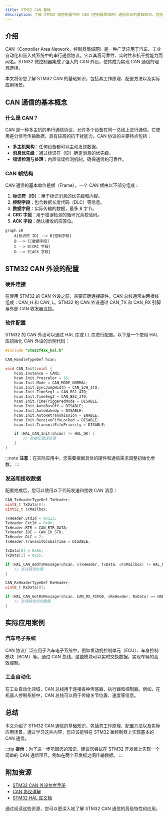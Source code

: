 ```yaml
---
title: STM32 CAN 基础
description: 了解 STM32 微控制器中的 CAN（控制器局域网）通信协议的基础知识，包括工作原理、配置方法和实际应用。
---
```


## 介绍

CAN（Controller Area Network，控制器局域网）是一种广泛应用于汽车、工业自动化和嵌入式系统中的串行通信协议。它以其高可靠性、实时性和抗干扰能力而闻名。STM32 微控制器集成了强大的 CAN 外设，使其成为实现 CAN 通信的理想选择。

本文将带您了解 STM32 CAN 的基础知识，包括其工作原理、配置方法以及实际应用场景。

## CAN 通信的基本概念

### 什么是 CAN？

CAN 是一种多主机的串行通信协议，允许多个设备在同一总线上进行通信。它使用差分信号传输数据，具有较高的抗干扰能力。CAN 协议的主要特点包括：

- **多主机架构**：任何设备都可以主动发送数据。
- **消息优先级**：通过标识符（ID）确定消息的优先级。
- **错误检测与处理**：内置错误检测机制，确保通信的可靠性。

### CAN 帧结构

CAN 通信的基本单位是帧（Frame）。一个 CAN 帧由以下部分组成：

1. **标识符（ID）**：用于标识消息的优先级和内容。
2. **控制字段**：包含数据长度代码（DLC）等信息。
3. **数据字段**：实际传输的数据，最多 8 字节。
4. **CRC 字段**：用于错误检测的循环冗余校验码。
5. **ACK 字段**：确认接收的应答位。

```mermaid
graph LR
    A[标识符 ID] --> B[控制字段]
    B --> C[数据字段]
    C --> D[CRC 字段]
    D --> E[ACK 字段]
```

## STM32 CAN 外设的配置

### 硬件连接

在使用 STM32 的 CAN 外设之前，需要正确连接硬件。CAN 总线通常由两根线组成：CAN_H 和 CAN_L。STM32 的 CAN 外设通过 CAN_TX 和 CAN_RX 引脚与外部 CAN 收发器连接。

### 软件配置

STM32 的 CAN 外设可以通过 HAL 库或 LL 库进行配置。以下是一个使用 HAL 库初始化 CAN 外设的示例代码：

```c
#include "stm32f4xx_hal.h"

CAN_HandleTypeDef hcan;

void CAN_Init(void) {
    hcan.Instance = CAN1;
    hcan.Init.Prescaler = 16;
    hcan.Init.Mode = CAN_MODE_NORMAL;
    hcan.Init.SyncJumpWidth = CAN_SJW_1TQ;
    hcan.Init.TimeSeg1 = CAN_BS1_4TQ;
    hcan.Init.TimeSeg2 = CAN_BS2_3TQ;
    hcan.Init.TimeTriggeredMode = DISABLE;
    hcan.Init.AutoBusOff = DISABLE;
    hcan.Init.AutoWakeUp = DISABLE;
    hcan.Init.AutoRetransmission = ENABLE;
    hcan.Init.ReceiveFifoLocked = DISABLE;
    hcan.Init.TransmitFifoPriority = DISABLE;

    if (HAL_CAN_Init(&hcan) != HAL_OK) {
        // 初始化错误处理
    }
}
```

:::note
**注意**：在实际应用中，您需要根据具体的硬件和通信需求调整初始化参数。
:::

### 发送和接收数据

配置完成后，您可以使用以下代码发送和接收 CAN 消息：

```c
CAN_TxHeaderTypeDef TxHeader;
uint8_t TxData[8];
uint32_t TxMailbox;

TxHeader.StdId = 0x123;
TxHeader.ExtId = 0x00;
TxHeader.RTR = CAN_RTR_DATA;
TxHeader.IDE = CAN_ID_STD;
TxHeader.DLC = 2;
TxHeader.TransmitGlobalTime = DISABLE;

TxData[0] = 0xAA;
TxData[1] = 0x55;

if (HAL_CAN_AddTxMessage(&hcan, &TxHeader, TxData, &TxMailbox) != HAL_OK) {
    // 发送错误处理
}

CAN_RxHeaderTypeDef RxHeader;
uint8_t RxData[8];

if (HAL_CAN_GetRxMessage(&hcan, CAN_RX_FIFO0, &RxHeader, RxData) == HAL_OK) {
    // 处理接收到的数据
}
```

## 实际应用案例

### 汽车电子系统

CAN 协议广泛应用于汽车电子系统中，例如发动机控制单元（ECU）、车身控制模块（BCM）等。通过 CAN 总线，这些模块可以实时交换数据，实现车辆的高效控制。

### 工业自动化

在工业自动化领域，CAN 总线用于连接各种传感器、执行器和控制器。例如，在机器人控制系统中，CAN 总线可以用于传输关节位置、速度等信息。

## 总结

本文介绍了 STM32 CAN 通信的基础知识，包括其工作原理、配置方法以及实际应用场景。通过学习这些内容，您应该能够在 STM32 微控制器上实现基本的 CAN 通信。

:::tip
**提示**：为了进一步巩固您的知识，建议您尝试在 STM32 开发板上实现一个简单的 CAN 通信项目，例如在两个开发板之间传输数据。
:::

## 附加资源

- [STM32 CAN 外设参考手册](https://www.st.com)
- [CAN 协议详解](https://en.wikipedia.org/wiki/CAN_bus)
- [STM32 HAL 库文档](https://www.st.com)

通过阅读这些资源，您可以更深入地了解 STM32 CAN 通信的高级特性和应用。